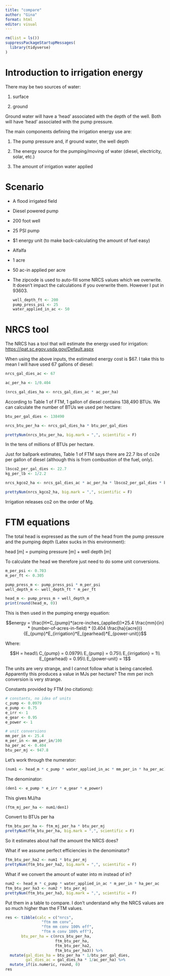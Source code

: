 ```yaml
---
title: "compare"
author: "Gina"
format: html
editor: visual
---
```


```r
rm(list = ls())
suppressPackageStartupMessages(
  library(tidyverse)
)

```

# Introduction to irrigation energy

There may be two sources of water:

1.  surface

2.  ground

Ground water will have a 'head' associated with the depth of the well. Both will have 'head' associated with the pump pressure.  

The main components defining the irrigation energy use are:

1.  The pump pressure and, if ground water, the well depth

2.  The energy source for the pumping/moving of water (diesel, electricity, solar, etc.)

3.  The amount of irrigation water applied

# Scenario

-   A flood irrigated field

-   Diesel powered pump

-   200 foot well

-   25 PSI pump

-   \$1 energy unit (to make back-calculating the amount of fuel easy)

-   Alfalfa

-   1 acre

-   50 ac-in applied per acre

-   The zipcode is used to auto-fill some NRCS values which we overwrite. It doesn't impact the calculations if you overwrite them. However I put in 93603.

    ```r
    well_depth_ft <- 200
    pump_press_psi <- 25
    water_applied_in_ac <- 50
    ```

# NRCS tool

The NRCS has a tool that will estimate the energy used for irrigation: <https://ipat.sc.egov.usda.gov/Default.aspx>

When using the above inputs, the estimated energy cost is \$67. I take this to mean I will have used 67 gallons of diesel:

```r
nrcs_gal_dies_ac <- 67

ac_per_ha <- 1/0.404

(nrcs_gal_dies_ha <- nrcs_gal_dies_ac * ac_per_ha)
```

According to Table 1 of FTM, 1 gallon of diesel contains 138,490 BTUs. We can calculate the number of BTUs we used per hectare:

```r
btu_per_gal_dies <- 138490

nrcs_btu_per_ha <- nrcs_gal_dies_ha * btu_per_gal_dies

prettyNum(nrcs_btu_per_ha, big.mark = ",", scientific = F)
```

In the tens of millions of BTUs per hectare.

Just for ballpark estimates, Table 1 of FTM says there are 22.7 lbs of co2e per gallon of diesel (although this is from combustion of the fuel, only).

```r
lbsco2_per_gal_dies <- 22.7
kg_per_lb <- 1/2.2

nrcs_kgco2_ha <- nrcs_gal_dies_ac * ac_per_ha * lbsco2_per_gal_dies * kg_per_lb

prettyNum(nrcs_kgco2_ha, big.mark = ",", scientific = F)
```

Irrigation releases co2 on the order of Mg.

# FTM equations

The total head is expressed as the sum of the head from the pump pressure and the pumping depth (Latex sucks in this environment):

head \[m\] = pumping pressure \[m\] + well depth \[m\]

To calculate the head we therefore just need to do some unit conversions.

```r
m_per_psi <- 0.703
m_per_ft <- 0.305

pump_press_m <- pump_press_psi * m_per_psi
well_depth_m <- well_depth_ft * m_per_ft

head_m <- pump_press_m + well_depth_m
print(round(head_m, 0))
```

This is then used in the pumping energy equation:

$$energy = \frac{H*C_{pump}*(acre-inches_{applied})*25.4 \frac{mm}{in} * (number-of-acres-in-field) * (0.404 \frac{ha}{acre})}{E_{pump}*E_{irrigation}*E_{gearhead}*E_{power-unit}}$$

Where:

$$H = head\\
C_{pump} = 0.0979\\
E_{pump} = 0.75\\
E_{irrigation} = 1\\
E_{gearhead} = 0.95\\
E_{power-unit} = 1$$

The units are very strange, and I cannot follow what is being canceled. Apparently this produces a value in MJs per hectare? The mm per inch conversion is very strange.

Constants provided by FTM (no citations):

```r
# constants, no idea of units
c_pump <- 0.0979
e_pump <- 0.75
e_irr <- 1
e_gear <- 0.95
e_power <- 1

# unit conversions
mm_per_in <- 25.4
m_per_in <- mm_per_in/100
ha_per_ac <- 0.404
btu_per_mj <- 947.8

```

Let's work through the numerator:

```r
(num1 <- head_m * c_pump * water_applied_in_ac * mm_per_in * ha_per_ac)

```

The denominator:

```r
(den1 <- e_pump * e_irr * e_gear * e_power)
```

This gives MJ/ha

```r
(ftm_mj_per_ha <- num1/den1)

```

Convert to BTUs per ha

```r
ftm_btu_per_ha <- ftm_mj_per_ha * btu_per_mj
prettyNum(ftm_btu_per_ha, big.mark = ",", scientific = F)
```

So it estimates about half the amount the NRCS does?

What if we assume perfect efficiencies in the denominator?

```r
ftm_btu_per_ha2 <- num1 * btu_per_mj
prettyNum(ftm_btu_per_ha2, big.mark = ",", scientific = F)
```

What if we convert the amount of water into m instead of in?

```r
num2 <- head_m * c_pump * water_applied_in_ac * m_per_in * ha_per_ac
ftm_btu_per_ha3 <- num2 * btu_per_mj
prettyNum(ftm_btu_per_ha3, big.mark = ",", scientific = F)
```

Put them in a table to compare. I don't understand why the NRCS values are so much higher than the FTM values.

```r
res <- tibble(calc = c("nrcs", 
                "ftm mm conv", 
                "ftm mm conv 100% eff", 
                "ftm m conv 100% eff"),
       btu_per_ha = c(nrcs_btu_per_ha,
                      ftm_btu_per_ha,
                      ftm_btu_per_ha2,
                      ftm_btu_per_ha3)) %>% 
  mutate(gal_dies_ha = btu_per_ha * 1/btu_per_gal_dies,
         gal_dies_ac = gal_dies_ha * 1/ac_per_ha) %>% 
  mutate_if(is.numeric, round, 0)
res
```
